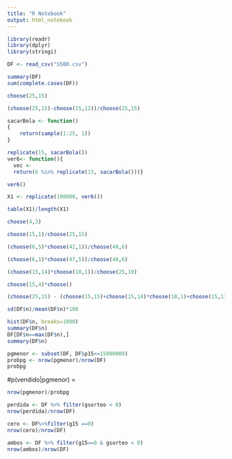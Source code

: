 ```yaml
---
title: "R Notebook"
output: html_notebook
---
```


```r
library(readr)
library(dplyr)
library(stringi)
```

```r
DF <- read_csv("S500.csv")
```

```r
summary(DF)
sum(complete.cases(DF))
```


```r
choose(25,15)
```

```r
(choose(25,15)-choose(15,12))/choose(25,15)
```

```r
sacarBola <- function()
{
    return(sample(1:25, 1))
}  
```

```r
replicate(15, sacarBola())
ver6<- function(){
  vec <- 
  return(6 %in% replicate(15, sacarBola()))}
```

```r
ver6()
```

```r
X1 <- replicate(100000, ver6())
```

```r
table(X1)/length(X1)
```


```r
choose(4,3)
```

```r
choose(15,1)/choose(25,15)
```


```r
(choose(6,5)*choose(42,1))/choose(48,6)
```

```r
(choose(6,1)*choose(47,5))/choose(48,6)
```


```r
(choose(15,14)*choose(10,1))/choose(25,10)
```

```r
choose(15,4)*choose()
```


```r
(choose(25,15) - (choose(15,15)+choose(15,14)*choose(10,1)+choose(15,13)*choose(10,2)))/choose(25,15)

```




```r
sd(DF$n)/mean(DF$n)*100
```



```r
hist(DF$n, breaks=1000)
summary(DF$n)
DF[DF$n==max(DF$n),]
summary(DF$n)
```


```r
pgmenor <- subset(DF, DF$p15<=15000000)
probpg <- nrow(pgmenor)/nrow(DF)
probpg
```


#p(vendido|pgmenor) = 
```r
nrow(pgmenor)/probpg
```



```r
perdida <- DF %>% filter(gsorteo < 0)
nrow(perdida)/nrow(DF)
```

```r
cero <- DF%>%filter(g15 ==0)
nrow(cero)/nrow(DF)
```


```r
ambos <- DF %>% filter(g15==0 & gsorteo < 0)
nrow(ambos)/nrow(DF)
```


